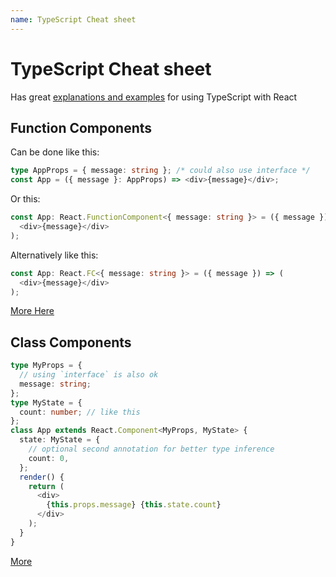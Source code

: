 ```yaml
---
name: TypeScript Cheat sheet
---
```


# TypeScript Cheat sheet

Has great [explanations and examples](https://react-typescript-cheatsheet.netlify.app) for using TypeScript with React

## Function Components

Can be done like this:

```typescript
type AppProps = { message: string }; /* could also use interface */
const App = ({ message }: AppProps) => <div>{message}</div>;
```

Or this:

```typescript
const App: React.FunctionComponent<{ message: string }> = ({ message }) => (
  <div>{message}</div>
);
```

Alternatively like this:

```typescript
const App: React.FC<{ message: string }> = ({ message }) => (
  <div>{message}</div>
);
```

[More Here](https://react-typescript-cheatsheet.netlify.app/docs/basic/getting-started/function_components)


## Class Components

```typescript
type MyProps = {
  // using `interface` is also ok
  message: string;
};
type MyState = {
  count: number; // like this
};
class App extends React.Component<MyProps, MyState> {
  state: MyState = {
    // optional second annotation for better type inference
    count: 0,
  };
  render() {
    return (
      <div>
        {this.props.message} {this.state.count}
      </div>
    );
  }
}
```

[More](https://react-typescript-cheatsheet.netlify.app/docs/basic/getting-started/class_components)